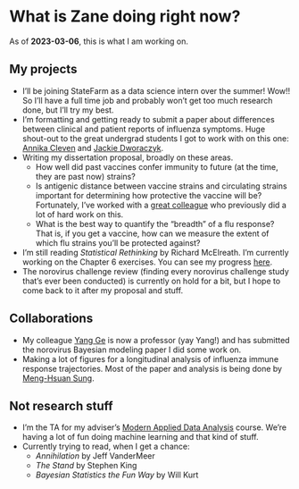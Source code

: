 # What is Zane doing right now?

As of **2023-03-06**, this is what I am working on.

## My projects

* I'll be joining StateFarm as a data science intern over the summer! Wow!! So I'll have a
full time job and probably won't get too much research done, but I'll try my best.
* I'm formatting and getting ready to submit a paper about differences between clinical and patient reports of influenza symptoms. Huge shout-out to the great undergrad students I got to work with on this one: [Annika Cleven](https://www.linkedin.com/in/annika-cleven/) and [Jackie Dworaczyk](https://www.linkedin.com/in/jacquelinedworaczyk/).
* Writing my dissertation proposal, broadly on these areas.
  + How well did past vaccines confer immunity to future (at the time, they are past now) strains?
  + Is antigenic distance between vaccine strains and circulating strains important for determining how protective the vaccine will be? Fortunately, I've worked with a [great colleague](https://prevention.cancer.gov/about-dcp/staff-search/amanda-skarlupka-phd) who previously did a lot of hard work on this.
  + What is the best way to quantify the "breadth" of a flu response? That is, if you get a vaccine, how can we measure the extent of which flu strains you'll be protected against?
* I'm still reading *Statistical Rethinking* by Richard McElreath. I'm currently working on the Chapter 6 exercises. You can see my progress [here](https://wzbillings.github.io/SR-notes/).
* The norovirus challenge review (finding every norovirus challenge study that's ever been conducted) is currently on hold for a bit, but I hope to come back to it after my proposal and stuff.

## Collaborations
* My colleague [Yang Ge](https://yangepi.github.io/) is now a professor (yay Yang!) and has submitted the norovirus Bayesian modeling paper I did some work on.
* Making a lot of figures for a longitudinal analysis of influenza immune response trajectories. Most of the paper and analysis is being done by [Meng-Hsuan Sung](https://www.linkedin.com/in/meng-hsuan-sung-bba0b2228/?trk=public_profile_browsemap).

## Not research stuff
* I'm the TA for my adviser's [Modern Applied Data Analysis](https://andreashandel.github.io/MADAcourse/) course. We're having a lot of fun doing machine learning and that kind of stuff.
* Currently trying to read, when I get a chance:
  + *Annihilation* by Jeff VanderMeer
  + *The Stand* by Stephen King
  + *Bayesian Statistics the Fun Way* by Will Kurt
  
